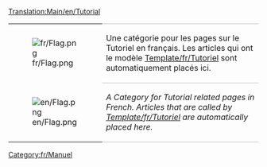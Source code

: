 [[Translation:Main/en/Tutorial]]{{en/-}}
{| 
|- valign="top"
| [[File:fr/Flag.png]]
| style="border-top:1px solid silver; border-bottom:1px solid silver;" |Une catégorie pour les pages sur le Tutoriel en français. Les articles qui ont le modèle [[Template/fr/Tutoriel]] sont automatiquement placés ici.
|- valign="top"
| [[File:en/Flag.png]]
| style="border-bottom:1px solid silver;" |''A Category for Tutorial related pages in French. Articles that are called by [[Template/fr/Tutoriel]] are automatically placed here.''
|}

[[Category:fr/Manuel]]